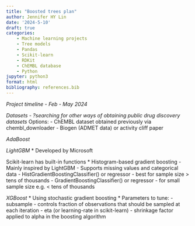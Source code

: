 ```yaml
---
title: "Boosted trees plan"
author: Jennifer HY Lin
date: '2024-5-10'
draft: true
categories: 
    - Machine learning projects
    - Tree models
    - Pandas
    - Scikit-learn
    - RDKit
    - ChEMBL database
    - Python
jupyter: python3
format: html
bibliography: references.bib
---
```


*Project timeline - Feb - May 2024*

*Datasets - ?searching for other ways of obtaining public drug discovery datasets*
Options:
- ChEMBL dataset obtained previously via chembl_downloader
- Biogen (ADMET data) or activity cliff paper

*AdaBoost* 

*LightGBM* 
* Developed by Microsoft

Scikit-learn has built-in functions
* Histogram-based gradient boosting
- Mainly inspired by LightGBM
- Supports missing values and categorical data
- HistGradientBoostingClassifier() or regressor - best for sample size > tens of thousands
- GradientBoostingClassifier() or regressor - for small sample size e.g. < tens of thousands

*XGBoost* 
* Using stochastic gradient boosting
* Parameters to tune: 
- subsample - controls fraction of observations that should be sampled at each iteration
- eta (or learning-rate in scikit-learn) - shrinkage factor applied to alpha in the boosting algorithm